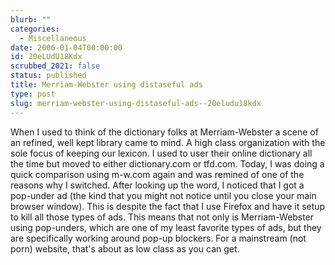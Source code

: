 ```yaml
---
blurb: ""
categories:
  - Miscellaneous
date: 2006-01-04T00:00:00
id: 20eLUdU18Kdx
scrubbed_2021: false
status: published
title: Merriam-Webster using distaseful ads
type: post
slug: merriam-webster-using-distaseful-ads--20eludu18kdx
---
```


When I used to think of the dictionary folks at Merriam-Webster a
scene of an refined, well kept library came to mind. A high class
organization with the sole focus of keeping our lexicon. I used to
user their online dictionary all the time but moved to either
dictionary.com or tfd.com. Today, I was doing a quick comparison
using m-w.com again and was remined of one of the reasons why I
switched. After looking up the word, I noticed that I got a
pop-under ad (the kind that you might not notice until you close
your main browser window). This is despite the fact that I use
Firefox and have it setup to kill all those types of ads. This
means that not only is Merriam-Webster using pop-unders, which are
one of my least favorite types of ads, but they are specifically
working around pop-up blockers. For a mainstream (not porn)
website, that's about as low class as you can get.